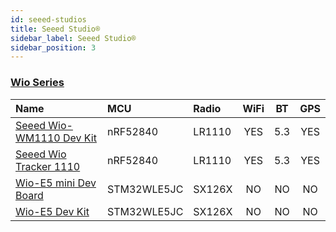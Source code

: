 ```yaml
---
id: seeed-studios
title: Seeed Studio®
sidebar_label: Seeed Studio®
sidebar_position: 3
---
```


### [Wio Series](./wio-series/)

| Name                                                                           | MCU         | Radio  | WiFi | BT  | GPS |
| :----------------------------------------------------------------------------- | :---------- | :----- | :--: | :-: | :-: |
| [Seeed Wio-WM1110 Dev Kit](./wio-series/seeed-wm1110/?wm1110=wio-sdk-wm1110)   | nRF52840    | LR1110 | YES  | 5.3 | YES |
| [Seeed Wio Tracker 1110](./wio-series/seeed-wm1110/?wm1110=wio-tracker-wm1110) | nRF52840    | LR1110 | YES  | 5.3 | YES |
| [Wio-E5 mini Dev Board](./wio-series/seeed-wio-e5/?e5=wio-e5-mini)             | STM32WLE5JC | SX126X |  NO  | NO  | NO  |
| [Wio-E5 Dev Kit](./wio-series/seeed-wio-e5/?e5=wio-e5-dev)                     | STM32WLE5JC | SX126X |  NO  | NO  | NO  |
